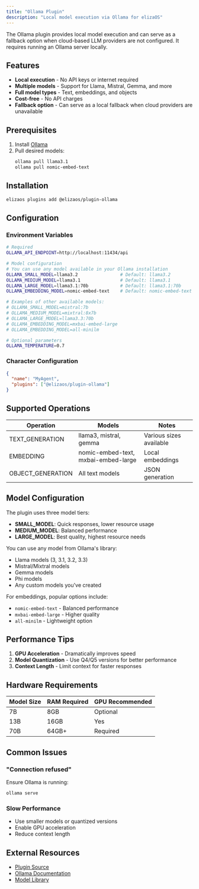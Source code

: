 ```yaml
---
title: "Ollama Plugin"
description: "Local model execution via Ollama for elizaOS"
---
```


The Ollama plugin provides local model execution and can serve as a fallback option when cloud-based LLM providers are not configured. It requires running an Ollama server locally.

## Features

- **Local execution** - No API keys or internet required
- **Multiple models** - Support for Llama, Mistral, Gemma, and more
- **Full model types** - Text, embeddings, and objects
- **Cost-free** - No API charges
- **Fallback option** - Can serve as a local fallback when cloud providers are unavailable

## Prerequisites

1. Install [Ollama](https://ollama.ai)
2. Pull desired models:
   ```bash
   ollama pull llama3.1
   ollama pull nomic-embed-text
   ```

## Installation

```bash
elizaos plugins add @elizaos/plugin-ollama
```

## Configuration

### Environment Variables

```bash
# Required
OLLAMA_API_ENDPOINT=http://localhost:11434/api

# Model configuration
# You can use any model available in your Ollama installation
OLLAMA_SMALL_MODEL=llama3.2                # Default: llama3.2
OLLAMA_MEDIUM_MODEL=llama3.1               # Default: llama3.1
OLLAMA_LARGE_MODEL=llama3.1:70b            # Default: llama3.1:70b
OLLAMA_EMBEDDING_MODEL=nomic-embed-text    # Default: nomic-embed-text

# Examples of other available models:
# OLLAMA_SMALL_MODEL=mistral:7b
# OLLAMA_MEDIUM_MODEL=mixtral:8x7b
# OLLAMA_LARGE_MODEL=llama3.3:70b
# OLLAMA_EMBEDDING_MODEL=mxbai-embed-large
# OLLAMA_EMBEDDING_MODEL=all-minilm

# Optional parameters
OLLAMA_TEMPERATURE=0.7
```

### Character Configuration

```json
{
  "name": "MyAgent",
  "plugins": ["@elizaos/plugin-ollama"]
}
```

## Supported Operations

| Operation | Models | Notes |
|-----------|--------|-------|
| TEXT_GENERATION | llama3, mistral, gemma | Various sizes available |
| EMBEDDING | nomic-embed-text, mxbai-embed-large | Local embeddings |
| OBJECT_GENERATION | All text models | JSON generation |

## Model Configuration

The plugin uses three model tiers:

- **SMALL_MODEL**: Quick responses, lower resource usage
- **MEDIUM_MODEL**: Balanced performance
- **LARGE_MODEL**: Best quality, highest resource needs

You can use any model from Ollama's library:
- Llama models (3, 3.1, 3.2, 3.3)
- Mistral/Mixtral models
- Gemma models
- Phi models
- Any custom models you've created

For embeddings, popular options include:
- `nomic-embed-text` - Balanced performance
- `mxbai-embed-large` - Higher quality
- `all-minilm` - Lightweight option

## Performance Tips

1. **GPU Acceleration** - Dramatically improves speed
2. **Model Quantization** - Use Q4/Q5 versions for better performance
3. **Context Length** - Limit context for faster responses

## Hardware Requirements

| Model Size | RAM Required | GPU Recommended |
|------------|--------------|-----------------|
| 7B | 8GB | Optional |
| 13B | 16GB | Yes |
| 70B | 64GB+ | Required |

## Common Issues

### "Connection refused"
Ensure Ollama is running:
```bash
ollama serve
```

### Slow Performance
- Use smaller models or quantized versions
- Enable GPU acceleration
- Reduce context length

## External Resources

- [Plugin Source](https://github.com/elizaos/eliza/tree/main/packages/plugin-ollama)
- [Ollama Documentation](https://github.com/ollama/ollama)
- [Model Library](https://ollama.ai/library)